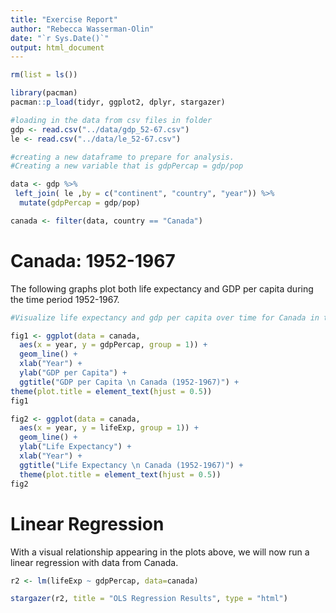 ```yaml
---
title: "Exercise Report"
author: "Rebecca Wasserman-Olin"
date: "`r Sys.Date()`"
output: html_document
---
```


```r
rm(list = ls())
```

```r
library(pacman)
pacman::p_load(tidyr, ggplot2, dplyr, stargazer)
```


```r
#loading in the data from csv files in folder
gdp <- read.csv("../data/gdp_52-67.csv")
le <- read.csv("../data/le_52-67.csv")

```

```r
#creating a new dataframe to prepare for analysis.
#Creating a new variable that is gdpPercap = gdp/pop

data <- gdp %>% 
 left_join( le ,by = c("continent", "country", "year")) %>% 
  mutate(gdpPercap = gdp/pop)

canada <- filter(data, country == "Canada")

```

# Canada: 1952-1967

The following graphs plot both life expectancy and GDP per capita during the time period 1952-1967.

```r
#Visualize life expectancy and gdp per capita over time for Canada in the 1950s and 1960s using a line plot.

fig1 <- ggplot(data = canada, 
  aes(x = year, y = gdpPercap, group = 1)) +
  geom_line() +
  xlab("Year") +
  ylab("GDP per Capita") +
  ggtitle("GDP per Capita \n Canada (1952-1967)") +
theme(plot.title = element_text(hjust = 0.5))
fig1
```
```r

fig2 <- ggplot(data = canada, 
  aes(x = year, y = lifeExp, group = 1)) +
  geom_line() +
  ylab("Life Expectancy") +
  xlab("Year") +
  ggtitle("Life Expectancy \n Canada (1952-1967)") +
  theme(plot.title = element_text(hjust = 0.5))
fig2
```

# Linear Regression

With a visual relationship appearing in the plots above, we will now run a linear regression with data from Canada.

```r
r2 <- lm(lifeExp ~ gdpPercap, data=canada)

stargazer(r2, title = "OLS Regression Results", type = "html")


```




